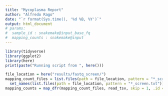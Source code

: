 ```yaml
---
title: "Mycoplasma Report"
author: "Alfredo Rago"
date: "`r format(Sys.time(), '%d %B, %Y')`"
output: html_document
# params: 
#  sample_id : snakemake@input_base_fq
#  mapping_counts : snakemake@input
---
```


```r
library(tidyverse)
library(ggplot2)
library(here)
print(paste("Running script from ", here()))
```

```r
file_location = here("results/fastq_screen/")
mapping_count_files = list.files(path = file_location, pattern = "*_screen.txt", full.names = T) %>% 
  set_names(list.files(path = file_location, pattern = "*_screen.txt"))
mapping_counts = map_dfr(mapping_count_files, read_tsv, skip = 1, .id = "sampleID")
```


